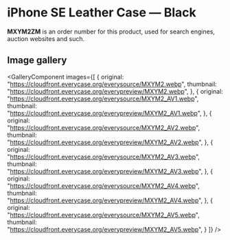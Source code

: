 
# iPhone SE Leather Case — Black

<Callout type='info' emoji='👉🏻'>**MXYM2ZM** is an order number for this product, used for search engines, auction websites and such.</Callout>

## Image gallery

<GalleryComponent
    images={[
      {
        original: "https://cloudfront.everycase.org/everysource/MXYM2.webp",
        thumbnail: "https://cloudfront.everycase.org/everypreview/MXYM2.webp",
      },
      {
        original: "https://cloudfront.everycase.org/everysource/MXYM2_AV1.webp",
        thumbnail: "https://cloudfront.everycase.org/everypreview/MXYM2_AV1.webp",
      },
      {
        original: "https://cloudfront.everycase.org/everysource/MXYM2_AV2.webp",
        thumbnail: "https://cloudfront.everycase.org/everypreview/MXYM2_AV2.webp",
      },
      {
        original: "https://cloudfront.everycase.org/everysource/MXYM2_AV3.webp",
        thumbnail: "https://cloudfront.everycase.org/everypreview/MXYM2_AV3.webp",
      },
      {
        original: "https://cloudfront.everycase.org/everysource/MXYM2_AV4.webp",
        thumbnail: "https://cloudfront.everycase.org/everypreview/MXYM2_AV4.webp",
      },
      {
        original: "https://cloudfront.everycase.org/everysource/MXYM2_AV5.webp",
        thumbnail: "https://cloudfront.everycase.org/everypreview/MXYM2_AV5.webp",
      }
    ]}
  />
